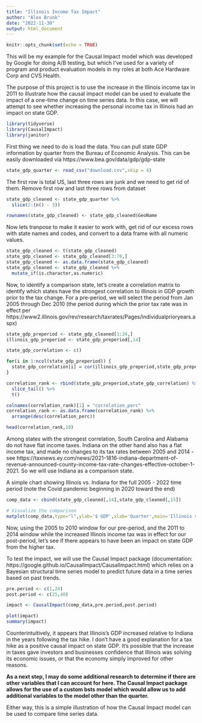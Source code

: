 ```yaml
---
title: "Illinois Income Tax Impact"
author: "Alex Brunk"
date: "2022-11-30"
output: html_document
---
```


```r
knitr::opts_chunk$set(echo = TRUE)
```

This will be my example for the Causal Impact model which was developed by Google for doing A/B testing, but which I've used for a variety of program and product evaluation models in my roles at both Ace Hardware Corp and CVS Health.

The purpose of this project is to use the increase in the Illinois income tax in 2011 to illustrate how the causal impact model can be used to evaluate the impact of a one-time change on time series data. In this case, we will attempt to see whether increasing the personal income tax in Illinois had an impact on state GDP.


```r
library(tidyverse)
library(CausalImpact)
library(janitor)
```

First thing we need to do is load the data. You can pull state GDP information by quarter from the Bureau of Economic Analysis. This can be easily downloaded via https://www.bea.gov/data/gdp/gdp-state

```r
state_gdp_quarter <- read_csv("download.csv",skip = 4)
```

The first row is total US, last three rows are junk and we need to get rid of them. Remove first row and last three rows from dataset

```r
state_gdp_cleaned <- state_gdp_quarter %>%
  slice(2:(n() - 3))

rownames(state_gdp_cleaned) <- state_gdp_cleaned$GeoName
```

Now lets tranpose to make it easier to work with, get rid of our excess rows with state names and codes, and convert to a data frame with all numeric values.

```r
state_gdp_cleaned <- t(state_gdp_cleaned)
state_gdp_cleaned <- state_gdp_cleaned[3:70,]
state_gdp_cleaned <- as.data.frame(state_gdp_cleaned)
state_gdp_cleaned <- state_gdp_cleaned %>%
  mutate_if(is.character,as.numeric)
```

Now, to identify a comparison state, let's create a correlation matrix to identify which states have the strongest correlation to Illinois in GDP growth prior to the tax change. For a pre-period, we will select the period from Jan 2005 through Dec 2010 (the period during which the prior tax rate was in effect per https://www2.illinois.gov/rev/research/taxrates/Pages/individualprioryears.aspx)

```r
state_gdp_preperiod <- state_gdp_cleaned[1:24,]
illinois_gdp_preperiod <- state_gdp_preperiod[,14]

state_gdp_correlation <- c()

for(i in 1:ncol(state_gdp_preperiod)) {
  state_gdp_correlation[i] = cor(illinois_gdp_preperiod,state_gdp_preperiod[,i])
}
```

```r

correlation_rank <- rbind(state_gdp_preperiod,state_gdp_correlation) %>%
  slice_tail() %>%
  t()

colnames(correlation_rank)[1] = "correlation_perc"
correlation_rank <- as.data.frame(correlation_rank) %>%
  arrange(desc(correlation_perc))

head(correlation_rank,10)
```

Among states with the strongest correlation, South Carolina and Alabama do not have flat income taxes. Indiana on the other hand also has a flat income tax, and made no changes to its tax rates between 2005 and 2014 - see https://taxnews.ey.com/news/2021-1816-indiana-department-of-revenue-announced-county-income-tax-rate-changes-effective-october-1-2021. So we will use Indiana as a comparison state.

A simple chart showing Illinois vs. Indiana for the full 2005 - 2022 time period (note the Covid pandemic beginning in 2020 toward the end)

```r

comp_data <- cbind(state_gdp_cleaned[,14],state_gdp_cleaned[,15])

# Visualize the comparison
matplot(comp_data,type="l",ylab='$ GDP',xlab='Quarter',main='Illinois vs. Indiana')

```
<p>Now, using the 2005 to 2010 window for our pre-period, and the 2011 to 2014 window while the increased Illinois income tax was in effect for our post-period, let's see if there appears to have been an impact on state GDP from the higher tax.

To test the impact, we will use the Causal Impact package (documentation: https://google.github.io/CausalImpact/CausalImpact.html) which relies on a Bayesian structural time series model to predict future data in a time series based on past trends.

```r
pre.period <- c(1,24)
post.period <- c(25,40)

impact <- CausalImpact(comp_data,pre.period,post.period)

plot(impact)
summary(impact)

```

Counterintuitively, it appears that Illinois's GDP increased relative to Indiana in the years following the tax hike. I don't have a good explanation for a tax hike as a positive causal impact on state GDP. It's possible that the increase in taxes gave investors and businesses confidence that Illinois was solving its economic issues, or that the economy simply improved for other reasons.

<b>As a next step, I may do some additional research to determine if there are other variables that I can account for here. The Causal Impact package allows for the use of a custom bsts model which would allow us to add additional variables to the model other than the quarter.</b>

Either way, this is a simple illustration of how the Causal Impact model can be used to compare time series data.